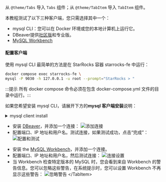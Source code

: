 
从 `@theme/Tabs` 导入 `Tabs` 组件；从 `@theme/TabItem` 导入 `TabItem` 组件。

本教程测试了以下三种客户端，您只需选择其中一个：

- mysql CLI：您可以在 Docker 环境或您的本地计算机上运行它。
- DBeaver提供[社区版](https://dbeaver.io/download/)和专业版。
- [MySQL Workbench](https://dev.mysql.com/downloads/workbench/)

#### 配置客户端

<Tabs groupId="client">
<TabItem value="mysqlCLI" label="mysql CLI" default>


使用 mysql CLI 最简单的方法是在 StarRocks 容器 starrocks-fe 中运行：

```bash
docker compose exec starrocks-fe \
mysql -P 9030 -h 127.0.0.1 -u root --prompt="StarRocks > "
```

:::提示 所有 docker compose 命令必须在包含 docker-compose.yml 文件的目录中运行。:::

如果您希望安装 mysql CLI，请展开下方的**mysql 客户端安装**说明：

<details>


<summary>mysql client install</summary>


- macOS：如果您使用 Homebrew 且不需要 MySQL 服务器，运行 `brew install mysql` 命令以安装 CLI。
- Linux：检查您的包管理系统以获取 mysql 客户端。例如，执行 `yum install mariadb`。
- Microsoft Windows：安装[MySQL Community Server](https://dev.mysql.com/downloads/mysql/)并运行提供的客户端，或者在WSL中运行`mysql`。

</details>


</TabItem>


<TabItem value="DBeaver" label="DBeaver" >


- 安装 [DBeaver](https://dbeaver.io/download/)，并添加一个连接：
![添加连接](./DBeaver-1.png)
- 配置端口、IP 地址和用户名。测试连接，如果测试成功，点击“完成”：
![配置和测试](./DBeaver-2.png)

</TabItem>
<TabItem value="MySQLWorkbench" label="MySQL Workbench">


- 安装 the [MySQL Workbench](https://dev.mysql.com/downloads/workbench/)，并添加一个连接。
- 配置端口、IP 地址和用户名，然后测试连接：
![连接设置](./Workbench-1.png)
- 当 Workbench 检查特定版本的 MySQL 时，您会看到来自 Workbench 的警告信息。您可以忽略这些警告，在系统提示时，您可以设置 Workbench 不再显示这些警告：
![忽略警告](./Workbench-2.png)
<\/TabItem>

</Tabs>

